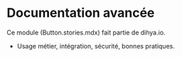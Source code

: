 # Documentation avancée
Ce module (Button.stories.mdx) fait partie de dihya.io.
- Usage métier, intégration, sécurité, bonnes pratiques.
